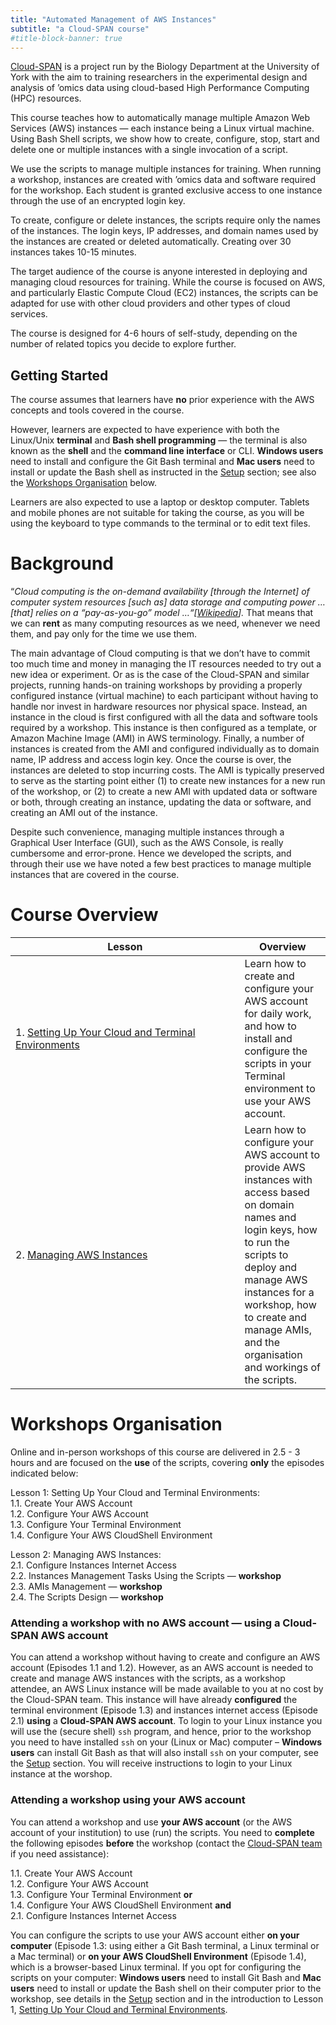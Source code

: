 ```yaml
---
title: "Automated Management of AWS Instances"
subtitle: "a Cloud-SPAN course"
#title-block-banner: true
---
```

[Cloud-SPAN](https://cloud-span.york.ac.uk) is a project run by the Biology Department at the University of York with the aim to training researchers in the experimental design and analysis of 'omics data using cloud-based High Performance Computing (HPC) resources.

This course teaches how to automatically manage multiple Amazon Web Services (AWS) instances --- each instance being a Linux virtual machine. Using Bash Shell scripts, we show how to create, configure, stop, start and delete one or multiple instances with a single invocation of a script.

We use the scripts to manage multiple instances for training. When running a workshop, instances are created with 'omics data and software required for the workshop. Each student is granted exclusive access to one instance through the use of an encrypted login key.

To create, configure or delete instances, the scripts require only the names of the instances. The login keys, IP addresses, and domain names used by the instances are created or deleted automatically. Creating over 30 instances takes 10-15 minutes.

The target audience of the course is anyone interested in deploying and managing cloud resources for training. While the course is focused on AWS, and particularly Elastic Compute Cloud (EC2) instances, the scripts can be adapted for use with other cloud providers and other types of cloud services.

The course is designed for 4-6 hours of self-study, depending on the number of related topics you decide to explore further.

::: callout-note
## Getting Started

The course assumes that learners have **no** prior experience with the AWS concepts and tools covered in the course.

However, learners are expected to have experience with both the Linux/Unix **terminal** and **Bash shell programming** --- the terminal is also known as the **shell** and the **command line interface** or CLI. **Windows users** need to install and configure the Git Bash terminal and **Mac users** need to install or update the Bash shell as instructed in the [Setup](docs/miscellanea/precourse-instructions.qmd) section; see also the [Workshops Organisation](#workshops-organisation) below.

Learners are also expected to use a laptop or desktop computer. Tablets and mobile phones are not suitable for taking the course, as you will be using the keyboard to type commands to the terminal or to edit text files.
:::

# Background

"*Cloud computing is the on-demand availability \[through the Internet\] of computer system resources \[such as\] data storage and computing power ... \[that\] relies on a "pay-as-you-go" model ..."\[[Wikipedia](https://en.wikipedia.org/wiki/Cloud_computing)\].* That means that we can **rent** as many computing resources as we need, whenever we need them, and pay only for the time we use them.

The main advantage of Cloud computing is that we don't have to commit too much time and money in managing the IT resources needed to try out a new idea or experiment. Or as is the case of the Cloud-SPAN and similar projects, running hands-on training workshops by providing a properly configured instance (virtual machine) to each participant without having to handle nor invest in hardware resources nor physical space. Instead, an instance in the cloud is first configured with all the data and software tools required by a workshop. This instance is then configured as a template, or Amazon Machine Image (AMI) in AWS terminology. Finally, a number of instances is created from the AMI and configured individually as to domain name, IP address and access login key. Once the course is over, the instances are deleted to stop incurring costs. The AMI is typically preserved to serve as the starting point either (1) to create new instances for a new run of the workshop, or (2) to create a new AMI with updated data or software or both, through creating an instance, updating the data or software, and creating an AMI out of the instance.

Despite such convenience, managing multiple instances through a Graphical User Interface (GUI), such as the AWS Console, is really cumbersome and error-prone. Hence we developed the scripts, and through their use we have noted a few best practices to manage multiple instances that are covered in the course.

# Course Overview

| Lesson                                                                                                                             | Overview                                                                                                                                                                                                                                                                      |
|----------------------------------------------------|--------------------|
| 1\. [Setting Up Your Cloud and Terminal Environments](https://cloud-span.github.io/cloud-admin-guide-1-setting-work-environments/) | Learn how to create and configure your AWS account for daily work, and how to install and configure the scripts in your Terminal environment to use your AWS account.                                                                                                         |
| 2\. [Managing AWS Instances](https://cloud-span.github.io/cloud-admin-guide-2-managing-aws-instances/)                             | Learn how to configure your AWS account to provide AWS instances with access based on domain names and login keys, how to run the scripts to deploy and manage AWS instances for a workshop, how to create and manage AMIs, and the organisation and workings of the scripts. |

# Workshops Organisation {#workshops-organisation}

Online and in-person workshops of this course are delivered in 2.5 - 3 hours and are focused on the **use** of the scripts, covering **only** the episodes indicated below:

Lesson 1: Setting Up Your Cloud and Terminal Environments:\
1.1. Create Your AWS Account\
1.2. Configure Your AWS Account\
1.3. Configure Your Terminal Environment\
1.4. Configure Your AWS CloudShell Environment

Lesson 2: Managing AWS Instances:\
2.1. Configure Instances Internet Access\
2.2. Instances Management Tasks Using the Scripts --- **workshop**\
2.3. AMIs Management --- **workshop**\
2.4. The Scripts Design --- **workshop**

### Attending a workshop with no AWS account --- using a Cloud-SPAN AWS account

You can attend a workshop without having to create and configure an AWS account (Episodes 1.1 and 1.2). However, as an AWS account is needed to create and manage AWS instances with the scripts, as a workshop attendee, an AWS Linux instance will be made available to you at no cost by the Cloud-SPAN team. This instance will have already **configured** the terminal environment (Episode 1.3) and instances internet access (Episode 2.1) **using** a **Cloud-SPAN AWS account**. To login to your Linux instance you will use the (secure shell) `ssh` program, and hence, prior to the workshop you need to have installed `ssh` on your (Linux or Mac) computer -- **Windows users** can install Git Bash as that will also install `ssh` on your computer, see the [Setup](./setup) section. You will receive instructions to login to your Linux instance at the worshop.

### Attending a workshop using your AWS account

You can attend a workshop and use **your AWS account** (or the AWS account of your institution) to use (run) the scripts. You need to **complete** the following episodes **before** the workshop (contact the [Cloud-SPAN team](https://cloud-span.york.ac.uk/contact) if you need assistance):

1.1. Create Your AWS Account\
1.2. Configure Your AWS Account\
1.3. Configure Your Terminal Environment **or**\
1.4. Configure Your AWS CloudShell Environment **and**\
2.1. Configure Instances Internet Access

You can configure the scripts to use your AWS account either **on your computer** (Episode 1.3: using either a Git Bash terminal, a Linux terminal or a Mac terminal) or **on your AWS CloudShell Environment** (Episode 1.4), which is a browser-based Linux terminal. If you opt for configuring the scripts on your computer: **Windows users** need to install Git Bash and **Mac users** need to install or update the Bash shell on their computer prior to the workshop, see details in the [Setup](./docs/miscellanea/precourse-instructions.qmd) section and in the introduction to Lesson 1, [Setting Up Your Cloud and Terminal Environments](./docs/lesson01-setting-work-envs/index.qmd).
